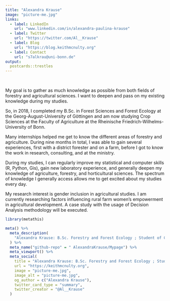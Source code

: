 ```yaml
---
title: "Alexandra Krause"
image: "picture-me.jpg"
links:
  - label: LinkedIn
    url: "www.linkedin.com/in/alexandra-paulina-krause"
  - label: Twitter
    url: "https://twitter.com/Al__Krause"
  - label: Blog
    url: "https://blog.keithmcnulty.org"
  - label: Contact
    url: "s7alkrau@uni-bonn.de"
output:
  postcards::trestles
---
```


<br>

My goal is to gather as much knowledge as possible from both fields of forestry and agricultural sciences. I want to deepen and pass on my existing knowledge during my studies.

So, in 2018, I completed my B.Sc. in Forest Sciences and Forest Ecology at the Georg-August-University of Göttingen and am now studying Crop Sciences at the Faculty of Agriculture at the Rheinische Friedrich-Wilhelms-University of Bonn. 

Many internships helped me get to know the different areas of forestry and agriculture. During nine months in total, I was able to gain several experiences, first with a district forester and on a farm, before I got to know the work in research, consulting, and at the ministry.

During my studies, I can regularly improve my statistical and computer skills (R, Python, Gis), gain new laboratory experience, and generally deepen my knowledge of agriculture, forestry, and horticultural sciences. The spectrum of knowledge I generally access allows me to get excited about my studies every day.

My research interest is gender inclusion in agricultural studies. I am currently researching factors influencing rural farm women’s empowerment in agricultural development. A case study with the usage of Decision Analysis methodology will be executed.

```r
library(metathis)

meta() %>%
  meta_description(
    "Alexandra Krause: B.Sc. Forestry and Forest Ecology ; Student of Crop Science (Master), University Bonn"
  ) %>% 
  meta_name("github-repo" = " AlexandraKrause/Mypage") %>% 
  meta_viewport() %>% 
  meta_social(
    title = "Alexandra Krause: B.Sc. Forestry and Forest Ecology ; Student of Crop Science (Master), University Bonn",
    url = "https://keithmcnulty.org",
    image = "picture-me.jpg",
    image_alt = "picture-me.jpg",
    og_author = c("Alexandra Krause"),
    twitter_card_type = "summary",
    twitter_creator = "@Al__Krause"
  )
```
